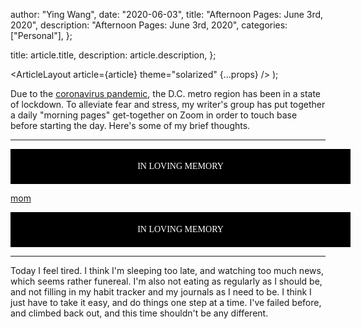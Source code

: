 
  author: "Ying Wang",
  date: "2020-06-03",
  title: "Afternoon Pages: June 3rd, 2020",
  description: "Afternoon Pages: June 3rd, 2020",
  categories: ["Personal"],
};

  title: article.title,
  description: article.description,
};

  <ArticleLayout article={article} theme="solarized" {...props} />
);

Due to the [coronavirus
pandemic](https://en.wikipedia.org/wiki/2019-20_coronavirus_pandemic), the D.C.
metro region has been in a state of lockdown. To alleviate fear and stress, my
writer's group has put together a daily "morning pages" get-together on Zoom in
order to touch base before starting the day. Here's some of my brief thoughts.

---

<div style="background-color: black; color: white; text-align: center; font-family: 'Times New Roman'; padding: 20px; width: 100%">
IN LOVING MEMORY
</div>

[mom](/img/posts/2020/06/03/afternoon_pages.jpg)

<div style="background-color: black; color: white; text-align: center; font-family: 'Times New Roman'; padding: 20px; width: 100%">
IN LOVING MEMORY
</div>

---

Today I feel tired. I think I'm sleeping too late, and watching too much news,
which seems rather funereal. I'm also not eating as regularly as I should be,
and not filling in my habit tracker and my journals as I need to be. I think I
just have to take it easy, and do things one step at a time. I've failed before,
and climbed back out, and this time shouldn't be any different.
